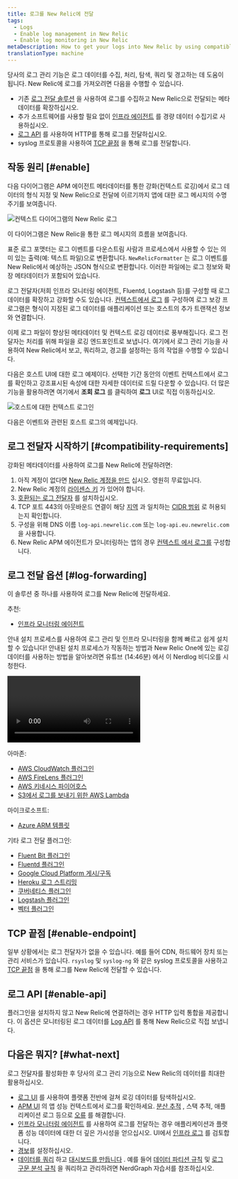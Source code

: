```yaml
---
title: 로그를 New Relic에 전달
tags:
  - Logs
  - Enable log management in New Relic
  - Enable log monitoring in New Relic
metaDescription: How to get your logs into New Relic by using compatible log forwarder plugins.
translationType: machine
---
```


당사의 로그 관리 기능은 로그 데이터를 수집, 처리, 탐색, 쿼리 및 경고하는 데 도움이 됩니다. New Relic에 로그를 가져오려면 다음을 수행할 수 있습니다.

* 기존 [로그 전달 솔루션](#log-forwarding) 을 사용하여 로그를 수집하고 New Relic으로 전달되는 메타데이터를 확장하십시오.
* 추가 소프트웨어를 사용할 필요 없이 [인프라 에이전트](/docs/logs/forward-logs/forward-your-logs-using-infrastructure-agent) 를 경량 데이터 수집기로 사용하십시오.
* [로그 API](/docs/logs/log-api/introduction-log-api) 를 사용하여 HTTP를 통해 로그를 전달하십시오.
* syslog 프로토콜을 사용하여 [TCP 끝점](/docs/logs/log-api/use-tcp-endpoint-forward-logs-new-relic) 을 통해 로그를 전달합니다.

## 작동 원리 [#enable]

다음 다이어그램은 APM 에이전트 메타데이터를 통한 강화(컨텍스트 로깅)에서 로그 데이터의 형식 지정 및 New Relic으로 전달에 이르기까지 앱에 대한 로그 메시지의 수명 주기를 보여줍니다.

![컨텍스트 다이어그램의 New Relic 로그](./images/new-relic-logs-in-context-diagram.jpg "new-relic-logs-in-context-diagram.jpg")

<figcaption>
  이 다이어그램은 New Relic을 통한 로그 메시지의 흐름을 보여줍니다.
</figcaption>

표준 로그 포맷터는 로그 이벤트를 다운스트림 사람과 프로세스에서 사용할 수 있는 의미 있는 출력(예: 텍스트 파일)으로 변환합니다. `NewRelicFormatter` 는 로그 이벤트를 New Relic에서 예상하는 JSON 형식으로 변환합니다. 이러한 파일에는 로그 정보와 확장 메타데이터가 포함되어 있습니다.

로그 전달자(저희 인프라 모니터링 에이전트, Fluentd, Logstash 등)를 구성할 때 로그 데이터를 확장하고 강화할 수도 있습니다. [컨텍스트에서 로그](/docs/logs/enable-log-management-new-relic/configure-logs-context/configure-logs-context-apm-agents/) 를 구성하여 로그 보강 프로그램은 형식이 지정된 로그 데이터를 애플리케이션 또는 호스트의 추가 트랜잭션 정보와 연결합니다.

이제 로그 파일이 향상된 메타데이터 및 컨텍스트 로깅 데이터로 풍부해집니다. 로그 전달자는 처리를 위해 파일을 로깅 엔드포인트로 보냅니다. 여기에서 로그 관리 기능을 사용하여 New Relic에서 보고, 쿼리하고, 경고를 설정하는 등의 작업을 수행할 수 있습니다.

다음은 호스트 UI에 대한 로그 예제이다. 선택한 기간 동안의 이벤트 컨텍스트에서 로그를 확인하고 강조표시된 속성에 대한 자세한 데이터로 드릴 다운할 수 있습니다. 더 많은 기능을 활용하려면 여기에서 **조회 로그** 를 클릭하여 **로그** UI로 직접 이동하십시오.

![호스트에 대한 컨텍스트 로그인](./images/demotron-host-logs-123021.png "호스트에 대한 컨텍스트 로그인")

<figcaption>
  다음은 이벤트와 관련된 호스트 로그의 예제입니다.
</figcaption>

## 로그 전달자 시작하기 [#compatibility-requirements]

강화된 메타데이터를 사용하여 로그를 New Relic에 전달하려면:

1. 아직 계정이 없다면 [New Relic 계정을 만드](https://newrelic.com/signup) 십시오. 영원히 무료입니다.
2. New Relic 계정의 [라이센스 키](/docs/accounts/install-new-relic/account-setup/license-key) 가 있어야 합니다.
3. [호환되는 로그 전달자](#log-forwarding) 를 설치하십시오.
4. TCP 포트 443의 아웃바운드 연결이 해당 [지역](/docs/using-new-relic/welcome-new-relic/get-started/our-eu-us-region-data-centers) 과 일치하는 [CIDR 범위](/docs/using-new-relic/cross-product-functions/install-configure/networks/#infrastructure) 로 허용되는지 확인합니다.
5. 구성을 위해 DNS 이름 `log-api.newrelic.com` 또는 `log-api.eu.newrelic.com` 을 사용합니다.
6. New Relic APM 에이전트가 모니터링하는 앱의 경우 [컨텍스트 에서 로그를](/docs/logs/enable-log-management-new-relic/configure-logs-context/configure-logs-context-apm-agents/) 구성합니다.

## 로그 전달 옵션 [#log-forwarding]

이 솔루션 중 하나를 사용하여 로그를 New Relic에 전달하세요.

추천:

* [인프라 모니터링 에이전트](/docs/logs/forward-logs/forward-your-logs-using-infrastructure-agent/)

안내 설치 프로세스를 사용하여 로그 관리 및 인프라 모니터링을 함께 빠르고 쉽게 설치할 수 있습니다! 안내된 설치 프로세스가 작동하는 방법과 New Relic One에 있는 로깅 데이터를 사용하는 방법을 알아보려면 유튜브 (14:46분) 에서 이 Nerdlog 비디오를 시청한다.

<Video
  id="_II9Y-jOE7k"
  type="youtube"
/>

아마존:

* [AWS CloudWatch 플러그인](/docs/logs/forward-logs/aws-lambda-sending-cloudwatch-logs/)
* [AWS FireLens 플러그인](/docs/logs/forward-logs/aws-firelens-plugin-log-forwarding/)
* [AWS 키네시스 파이어호스](/docs/logs/forward-logs/stream-logs-using-kinesis-data-firehose/)
* [S3에서 로그를 보내기 위한 AWS Lambda](/docs/logs/forward-logs/aws-lambda-sending-logs-s3/)

마이크로소프트:

* [Azure ARM 템플릿](/docs/logs/forward-logs/azure-log-forwarding/)

기타 로그 전달 플러그인:

* [Fluent Bit 플러그인](/docs/logs/forward-logs/fluent-bit-plugin-log-forwarding/)
* [Fluentd 플러그인](/docs/logs/forward-logs/fluentd-plugin-log-forwarding/)
* [Google Cloud Platform 게시/구독](/docs/logs/forward-logs/google-cloud-platform-log-forwarding)
* [Heroku 로그 스트리밍](/docs/logs/forward-logs/heroku-log-forwarding/)
* [쿠버네티스 플러그인](/docs/logs/forward-logs/kubernetes-plugin-log-forwarding/)
* [Logstash 플러그인](/docs/logs/forward-logs/logstash-plugin-log-forwarding/)
* [벡터 플러그인](/docs/logs/forward-logs/vector-output-sink-log-forwarding/)

## TCP 끝점 [#enable-endpoint]

일부 상황에서는 로그 전달자가 없을 수 있습니다. 예를 들어 CDN, 하드웨어 장치 또는 관리 서비스가 있습니다. `rsyslog` 및 `syslog-ng` 와 같은 syslog 프로토콜을 사용하고 [TCP 끝점](/docs/logs/log-management/log-api/use-tcp-endpoint-forward-logs-new-relic/) 을 통해 로그를 New Relic에 전달할 수 있습니다.

## 로그 API [#enable-api]

플러그인을 설치하지 않고 New Relic에 연결하려는 경우 HTTP 입력 통합을 제공합니다. 이 옵션은 모니터링된 로그 데이터를 [Log API](/docs/logs/log-api/introduction-log-api) 를 통해 New Relic으로 직접 보냅니다.

## 다음은 뭐지? [#what-next]

로그 전달자를 활성화한 후 당사의 로그 관리 기능으로 New Relic의 데이터를 최대한 활용하십시오.

* [로그 UI](/docs/logs/ui-data/use-logs-ui) 를 사용하여 플랫폼 전반에 걸쳐 로깅 데이터를 탐색하십시오.
* [APM UI](/docs/logs/ui-data/use-logs-ui/#links) 의 앱 성능 컨텍스트에서 로그를 확인하세요. [분산 추적](/docs/apm/distributed-tracing/ui-data/understand-use-distributed-tracing-data) , 스택 추적, 애플리케이션 로그 등으로 [오류](/docs/apm/apm-ui-pages/error-analytics/errors-page-find-fix-verify-problems/) 를 해결합니다.
* [인프라 모니터링 에이전트](/docs/logs/forward-logs/forward-your-logs-using-infrastructure-agent/) 를 사용하여 로그를 전달하는 경우 애플리케이션과 플랫폼 성능 데이터에 대한 더 깊은 가시성을 얻으십시오. UI에서 [인프라 로그](/docs/logs/ui-data/use-logs-ui/#links) 를 검토합니다.
* [경보](/docs/alerts-applied-intelligence/new-relic-alerts/alert-conditions/create-alert-conditions/)를 설정하십시오.
* [데이터를 쿼리](/docs/query-your-data/explore-query-data/get-started/introduction-querying-new-relic-data/) 하고 [대시보드를 만듭니다](/docs/query-your-data/explore-query-data/dashboards/introduction-dashboards/) . 예를 들어 [데이터 파티션 규칙](/docs/apis/nerdgraph/examples/nerdgraph-data-partition-rules-tutorial) 및 [로그 구문 분석 규칙](/docs/apis/nerdgraph/examples/nerdgraph-log-parsing-rules-tutorial) 을 쿼리하고 관리하려면 NerdGraph 자습서를 참조하십시오.